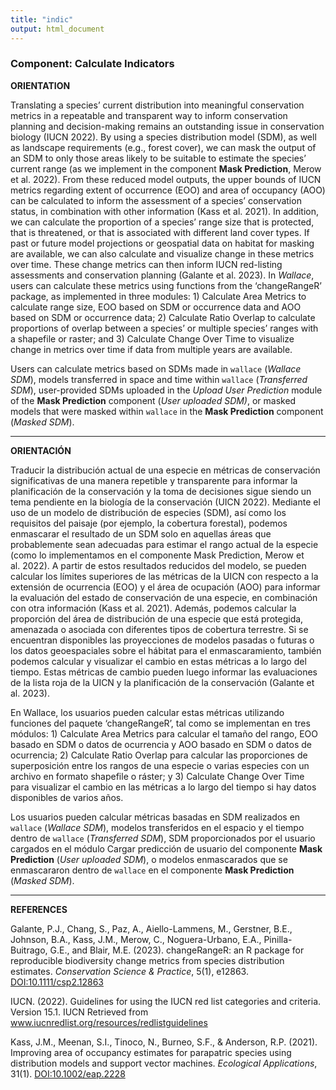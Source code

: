 ```yaml
---
title: "indic"
output: html_document
---
```


### **Component: Calculate Indicators**

**ORIENTATION**

Translating a species’ current distribution into meaningful conservation metrics in a repeatable and transparent way to inform conservation planning and decision-making remains an outstanding issue in conservation biology (IUCN 2022). By using a species distribution model (SDM), as well as landscape requirements (e.g., forest cover), we can mask the output of an SDM to only those areas likely to be suitable to estimate the species’ current range (as we implement in the component **Mask Prediction**, Merow et al. 2022). From these reduced model outputs, the upper bounds of IUCN metrics regarding extent of occurrence (EOO) and area of occupancy (AOO) can be calculated to inform the assessment of a species’ conservation status, in combination with other information (Kass et al. 2021). In addition, we can calculate the proportion of a species’ range size that is protected, that is threatened, or that is associated with different land cover types. If past or future model projections or geospatial data on habitat for masking are available, we can also calculate and visualize change in these metrics over time. These change metrics can then inform IUCN red-listing assessments and conservation planning (Galante et al. 2023). 
In *Wallace*, users can calculate these metrics using functions from the ‘changeRangeR’ package, as implemented in three modules:  1) Calculate Area Metrics to calculate range size, EOO based on SDM or occurrence data and AOO based on SDM or occurrence data; 2) Calculate Ratio Overlap to calculate proportions of overlap between a species’ or multiple species’ ranges with a shapefile or raster; and 3) Calculate Change Over Time to visualize change in metrics over time if data from multiple years are available. 

Users can calculate metrics based on SDMs made in `wallace` (*Wallace SDM*), models transferred in space and time within `wallace` (*Transferred SDM*), user-provided SDMs uploaded in the *Upload User Prediction* module of the **Mask Prediction** component (*User uploaded SDM)*, or masked models that were masked within `wallace` in the **Mask Prediction** component (*Masked SDM*). 

---

**ORIENTACIÓN**

Traducir la distribución actual de una especie en métricas de conservación significativas de una manera repetible y transparente para informar la planificación de la conservación y la toma de decisiones sigue siendo un tema pendiente en la biología de la conservación (UICN 2022). Mediante el uso de un modelo de distribución de especies (SDM), así como los requisitos del paisaje (por ejemplo, la cobertura forestal), podemos enmascarar el resultado de un SDM solo en aquellas áreas que probablemente sean adecuadas para estimar el rango actual de la especie (como lo implementamos en el componente Mask Prediction, Merow et al. 2022). A partir de estos resultados reducidos del modelo, se pueden calcular los límites superiores de las métricas de la UICN con respecto a la extensión de ocurrencia (EOO) y el área de ocupación (AOO) para informar la evaluación del estado de conservación de una especie, en combinación con otra información (Kass et al. 2021). Además, podemos calcular la proporción del área de distribución de una especie que está protegida, amenazada o asociada con diferentes tipos de cobertura terrestre. Si se encuentran disponibles las proyecciones de modelos pasadas o futuras o los datos geoespaciales sobre el hábitat para el enmascaramiento, también podemos calcular y visualizar el cambio en estas métricas a lo largo del tiempo. Estas métricas de cambio pueden luego informar las evaluaciones de la lista roja de la UICN y la planificación de la conservación (Galante et al. 2023).

En Wallace, los usuarios pueden calcular estas métricas utilizando funciones del paquete 'changeRangeR', tal como se implementan en tres módulos: 1) Calculate Area Metrics para calcular el tamaño del rango, EOO basado en SDM o datos de ocurrencia y AOO basado en SDM o datos de ocurrencia; 2) Calculate Ratio Overlap para calcular las proporciones de superposición entre los rangos de una especie o varias especies con un archivo en formato shapefile o ráster; y 3) Calculate Change Over Time para visualizar el cambio en las métricas a lo largo del tiempo si hay datos disponibles de varios años.

Los usuarios pueden calcular métricas basadas en SDM realizados en `wallace` (*Wallace SDM*), modelos transferidos en el espacio y el tiempo dentro de `wallace` (*Transferred SDM*), SDM proporcionados por el usuario cargados en el módulo Cargar predicción de usuario del componente **Mask Prediction** (*User uploaded SDM*), o modelos enmascarados que se enmascararon dentro de `wallace` en el componente **Mask Prediction** (*Masked SDM*).

---

**REFERENCES**

Galante, P.J., Chang, S., Paz, A., Aiello-Lammens, M., Gerstner, B.E., Johnson, B.A., Kass, J.M., Merow, C., Noguera-Urbano, E.A., Pinilla-Buitrago, G.E., and Blair, M.E. (2023). changeRangeR: an R package for reproducible biodiversity change metrics from species distribution estimates. *Conservation Science & Practice*, 5(1), e12863. <a href="https://doi.org/10.1111/csp2.12863" target="_blank">DOI:10.1111/csp2.12863</a>  

IUCN. (2022). Guidelines for using the IUCN red list categories and criteria. Version 15.1. IUCN Retrieved from <a href="https://www.iucnredlist.org/resources/redlistguidelines" target="_blank">www.iucnredlist.org/resources/redlistguidelines</a>

Kass, J.M., Meenan, S.I., Tinoco, N., Burneo, S.F., & Anderson, R.P. (2021). Improving area of occupancy estimates for parapatric species using distribution models and support vector machines. *Ecological Applications*, 31(1). <a href="https://doi.org/10.1002/eap.2228" target="_blank">DOI:10.1002/eap.2228</a>

